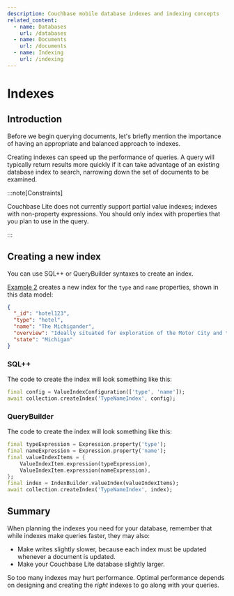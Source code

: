 ```yaml
---
description: Couchbase mobile database indexes and indexing concepts
related_content:
  - name: Databases
    url: /databases
  - name: Documents
    url: /documents
  - name: Indexing
    url: /indexing
---
```


# Indexes

## Introduction

Before we begin querying documents, let's briefly mention the importance of
having an appropriate and balanced approach to indexes.

Creating indexes can speed up the performance of queries. A query will typically
return results more quickly if it can take advantage of an existing database
index to search, narrowing down the set of documents to be examined.

:::note[Constraints]

Couchbase Lite does not currently support partial value indexes; indexes with
non-property expressions. You should only index with properties that you plan to
use in the query.

:::

## Creating a new index

You can use SQL++ or QueryBuilder syntaxes to create an index.

[Example 2](#) creates a new index for the `type` and `name` properties, shown
in this data model:

<CodeExample id={1} title="Data Model">

```json
{
  "_id": "hotel123",
  "type": "hotel",
  "name": "The Michigander",
  "overview": "Ideally situated for exploration of the Motor City and the wider state of Michigan. Tripadvisor rated the hotel ...",
  "state": "Michigan"
}
```

</CodeExample>

### SQL++

The code to create the index will look something like this:

<CodeExample id={2} title="Create index with SQL++">

```dart
final config = ValueIndexConfiguration(['type', 'name']);
await collection.createIndex('TypeNameIndex', config);
```

</CodeExample>

### QueryBuilder

The code to create the index will look something like this:

<CodeExample id={3} title="Create index QueryBuilder">

```dart
final typeExpression = Expression.property('type');
final nameExpression = Expression.property('name');
final valueIndexItems = {
	ValueIndexItem.expression(typeExpression),
	ValueIndexItem.expression(nameExpression),
};
final index = IndexBuilder.valueIndex(valueIndexItems);
await collection.createIndex('TypeNameIndex', index);
```

</CodeExample>

## Summary

When planning the indexes you need for your database, remember that while
indexes make queries faster, they may also:

- Make writes slightly slower, because each index must be updated whenever a
  document is updated.
- Make your Couchbase Lite database slightly larger.

So too many indexes may hurt performance. Optimal performance depends on
designing and creating the _right_ indexes to go along with your queries.
